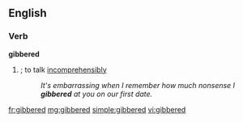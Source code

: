 ==English==

===Verb===
'''gibbered'''

# {{past of|gibber|nodot=t}}; to talk [[incomprehensibly]]
#: ''It's embarrassing when I remember how much nonsense I '''gibbered''' at you on our first date.''

[[fr:gibbered]]
[[mg:gibbered]]
[[simple:gibbered]]
[[vi:gibbered]]
